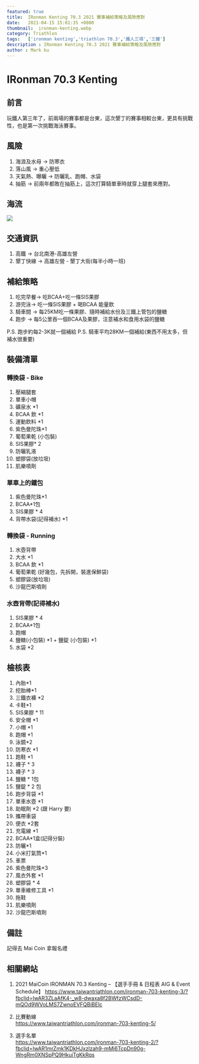 ```yaml
---
featured: true
title:  IRonman Kenting 70.3 2021 賽事補給策略及風險應對
date:   2021-04-15 15:01:35 +0800
thumbnail:  ironman-kenting.webp
category: Triathlon
tags:   ['ironman kenting','triathlon 70.3','鐵人三項','三鐵']
description : IRonman Kenting 70.3 2021 賽事補給策略及風險應對
author : Mark ku
---
```


# IRonman 70.3 Kenting 

## 前言
玩鐵人第三年了，前兩場的賽事都是台東，這次墾丁的賽事相較台東，更具有挑戰性，也是第一次挑戰海泳賽事。

## 風險
1. 海浪及水母 -> 防寒衣
1. 落山風 -> 重心壓低
1. 天氣熱、曝曬 -> 防曬乳、跑帽、水袋
1. 抽筋 -> 前兩年都敗在抽筋上，這次打算騎單車時就穿上腿套來應對。

## 海流
![](https://i.imgur.com/BuvzKfD.webp)

## 交通資訊
1. 高鐵 ->  台北南港-高雄左營
1. 墾丁快線 -> 高雄左營 - 墾丁大街(每半小時一班)

## 補給策略
1. 吃完早餐-> 吃BCAA+吃一條SIS果膠 
1. 游完泳-> 吃一條SIS果膠 + 喝BCAA 能量飲 
1. 騎車間 -> 每25KM吃一條果膠、隨時補給水份及三鐵上管包的鹽糖
1. 跑步 -> 每5公里吞一個BCAA及果膠，注意補水和食用水袋的鹽糖

P.S. 跑步約每2-3K就一個補給
P.S. 騎車平均28KM一個補給(東西不用太多，但補水很重要)

## 裝備清單

### 轉換袋 - Bike
1. 壓縮腿套
1. 單車小帽
1. 礦泉水 *1
1. BCAA 飲 *1
1. 運動飲料 *1
1. 紫色曼陀珠*1
1. 葡萄果乾 (小包裝)
1. SIS果膠* 2
1. 防曬乳液
1. 塑膠袋(放垃圾)
1. 肌樂噴劑

### 單車上的鐵包
1. 紫色曼陀珠*1
1. BCAA*1包
1. SIS果膠 * 4
1. 背帶水袋(記得補水) *1

### 轉換袋 - Running
1. 水壺背帶 
1. 大水 *1
1. BCAA 飲 *1
1. 葡萄果乾 (好幾包，先拆開，裝進保鮮袋)
1. 塑膠袋(放垃圾)
1. 沙龍巴斯噴劑

### 水壺背帶(記得補水)
1. SIS果膠 * 4
1. BCAA*1包
1. 跑帽
1. 鹽糖(小包裝) *1 + 鹽錠 (小包裝) *1
1. 水袋 *2 

## 檢核表
1. 內胎*1
1. 挖胎棒*1
1. 三鐵衣褲 *2
1. 卡鞋*1
1. SIS果膠 * 11
1. 安全帽 *1
1. 小帽 *1
1. 跑帽 *1
1. 泳鏡*2
1. 防寒衣 *1
1. 跑鞋 *1
1. 襪子 * 3
1. 襪子 * 3
1. 鹽糖 * 1包
1. 鹽錠 * 2 包
1. 跑步背袋 *1
1. 單車水壺 *1
1. 助眠劑 *2 (跟 Harry 要)
1. 攜帶車袋
1. 便衣 *2套
1. 充電線 *1
1. BCAA*1盒(記得分裝)
1. 防曬*1
1. 小米打氣筒*1
1. 車票
1. 紫色曼陀珠*3
1. 風衣外套 *1 
1. 塑膠袋 * 4
1. 單車維修工具 *1
1. 拖鞋
1. 肌樂噴劑
1. 沙龍巴斯噴劑

## 備註
記得去 Mai Coin 拿報名禮


## 相關網站
1. 2021 MaiCoin IRONMAN 70.3 Kenting – 【選手手冊 & 日程表 AIG & Event Schedule】
https://www.taiwantriathlon.com/ironman-703-kenting-3/?fbclid=IwAR3ZLaAfK4-_w8-dwaxa8f2BWfzWCsdD-mQOd9WVoLMS7ZwnoEVFQBiBElc

1. 比賽動線<br/>
https://www.taiwantriathlon.com/ironman-703-kenting-5/

1. 選手名單<br/>
https://www.taiwantriathlon.com/ironman-703-kenting-2/?fbclid=IwAR1mrZmk1KDkHJxzlzah9-mMj6TcpDn90g-WngRm0XNSpPQ9HkuiTgKkRqs



